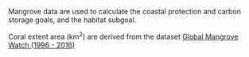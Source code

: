 Mangrove data are used to calculate the coastal protection and carbon storage goals, and the habitat subgoal.

Coral extent area (km^2^) are derived from the dataset [Global Mangrove Watch (1996 - 2016)](https://data.unep-wcmc.org/datasets/45)
